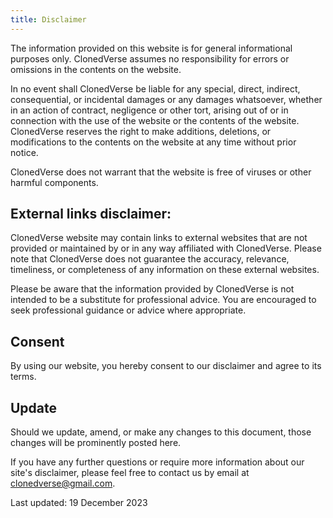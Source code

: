 ```yaml
---
title: Disclaimer
---
```


The information provided on this website is for general informational purposes only. ClonedVerse assumes no responsibility for errors or omissions in the contents on the website.

In no event shall ClonedVerse be liable for any special, direct, indirect, consequential, or incidental damages or any damages whatsoever, whether in an action of contract, negligence or other tort, arising out of or in connection with the use of the website or the contents of the website. ClonedVerse reserves the right to make additions, deletions, or modifications to the contents on the website at any time without prior notice.

ClonedVerse does not warrant that the website is free of viruses or other harmful components.

## External links disclaimer:
ClonedVerse website may contain links to external websites that are not provided or maintained by or in any way affiliated with ClonedVerse. Please note that ClonedVerse does not guarantee the accuracy, relevance, timeliness, or completeness of any information on these external websites.

Please be aware that the information provided by ClonedVerse is not intended to be a substitute for professional advice. You are encouraged to seek professional guidance or advice where appropriate.

## Consent

By using our website, you hereby consent to our disclaimer and agree to its terms.

## Update

Should we update, amend, or make any changes to this document, those changes will be prominently posted here.

If you have any further questions or require more information about our site's disclaimer, please feel free to contact us by email at <a href="mailto:clonedverse@gmail.com">clonedverse@gmail.com</a>.

Last updated: 19 December 2023
